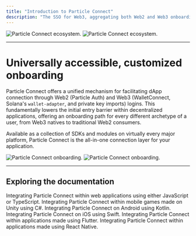 ```yaml
---
title: "Introduction to Particle Connect"
description: "The SSO for Web3, aggregating both Web2 and Web3 onboarding options in a unified custom connection modal."
---
```


<img
  className="block dark:hidden"
  src="/social-logins/connect/images/connect.png"
  alt="Particle Connect ecosystem."
/>
<img
  className="hidden dark:block"
  src="/social-logins/connect/images/connect.png"
  alt="Particle Connect ecosystem."
/>

---

# Universally accessible, customized onboarding

Particle Connect offers a unified mechanism for facilitating dApp connection through Web2 (Particle Auth) and Web3 (WalletConnect, Solana's `wallet-adapter`, and private key imports) logins. This fundamentally lowers the initial entry barrier within decentralized applications, offering an onboarding path for every different archetype of a user, from Web3 natives to traditional Web2 consumers.

Available as a collection of SDKs and modules on virtually every major platform, Particle Connect is the all-in-one connection layer for your application.

<img
  className="block dark:hidden"
  src="/social-logins/connect/images/onboarding.png"
  alt="Particle Connect onboarding."
/>
<img
  className="hidden dark:block"
  src="/social-logins/connect/images/onboarding.png"
  alt="Particle Connect onboarding."
/>

---

## Exploring the documentation

<CardGroup cols={3}>
  <Card title="Web SDK" href="/social-logins/connect/desktop/web">
    Integrating Particle Connect within web applications using either JavaScript
    or TypeScript.
  </Card>
  <Card title="Unity (Mobile) SDK" href="/social-logins/connect/mobile/unity">
    Integrating Particle Connect within mobile games made on Unity using C#.
  </Card>
  <Card title="Android SDK" href="/social-logins/connect/mobile/android">
    Integrating Particle Connect on Android using Kotlin.
  </Card>
  <Card title="iOS SDK" href="/social-logins/connect/mobile/ios">
    Integrating Particle Connect on iOS using Swift.
  </Card>
  <Card title="Flutter SDK" href="/social-logins/connect/mobile/flutter">
    Integrating Particle Connect within applications made using Flutter.
  </Card>
  <Card title="React Native SDK" href="/social-logins/connect/mobile/react">
    Integrating Particle Connect within applications made using React Native.
  </Card>
</CardGroup>
